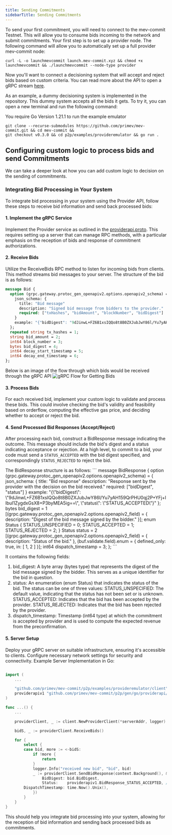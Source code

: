 ```yaml
---
title: Sending Commitments
sidebarTitle: Sending Commitments
---
```


To send your first commitment, you will need to connect to the mev-commit Testnet.
This will allow you to consume bids incoming to the network and submit commitments.
Your first step is to set up a provider node. The following command will allow you to automatically set up a full provider mev-commit node:

```
curl -L -o launchmevcommit launch.mev-commit.xyz && chmod +x launchmevcommit && ./launchmevcommit --node-type provider
```

Now you'll want to connect a decisioning system that will accept and reject bids based on custom criteria. You can read more about the API to open a gRPC stream [here](/api-reference/provider/sendprocessedbids).

As an example, a dummy decisioning system is implemented in the repository. This dummy system accepts all the bids it gets. To try it, you can open a new terminal and run the following command:

<Warning>You require Go Version 1.21.1 to run the example emulator</Warning>
``` 
git clone --recurse-submodules https://github.com/primev/mev-commit.git && cd mev-commit &&
git checkout v0.3.0 && cd p2p/examples/provideremulator && go run . 
```

## Configuring custom logic to process bids and send Commitments

We can take a deeper look at how you can add custom logic to decision on the sending of commitments.

### Integrating Bid Processing in Your System

To integrate bid processing in your system using the Provider API, follow these steps to receive bid information and send back processed bids:

#### 1. Implement the gRPC Service

Implement the Provider service as outlined in the [providerapi.proto](https://github.com/primev/mev-commit/blob/main/p2p/rpc/providerapi/v1/providerapi.proto#L20). This requires setting up a server that can manage RPC methods, with a particular emphasis on the reception of bids and response of commitment authorizations.

#### 2. Receive Bids

Utilize the ReceiveBids RPC method to listen for incoming bids from clients. This method streams bid messages to your server.
The structure of the bid is as follows:

```proto
message Bid {
  option (grpc.gateway.protoc_gen_openapiv2.options.openapiv2_schema) = {
    json_schema: {
      title: "Bid message"
      description: "Signed bid message from bidders to the provider."
      required: ["txHashes", "bidAmount", "blockNumber", "bidDigest"]
    }
    example: "{"bidDigest": "9dJinwL+FZ6B1xsIQQo8t8B0ZXJubJwY86l/Yu7yAH159QrPHU0qj2P+YFj+llbuI1ZygdxGsX8+P3byMEA5ig==", "status": "STATUS_ACCEPTED"}"
  };
  repeated string tx_hashes = 1;
  string bid_amount = 2;
  int64 block_number = 3;
  bytes bid_digest = 4;
  int64 decay_start_timestamp = 5;
  int64 decay_end_timestamp = 6;
};
```

Below is an image of the flow through which bids would be received through the gRPC API
![gRPC Flow for Getting Bids](/images/grpc-flow-getbids.png)

#### 3. Process Bids

For each received bid, implement your custom logic to validate and process these bids. This could involve checking the bid's validity and feasibility based on orderflow, computing the effective gas price, and deciding whether to accept or reject the bid.

#### 4. Send Processed Bid Responses (Accept/Reject)

After processing each bid, construct a BidResponse message indicating the outcome. This message should include the bid's digest and a status indicating acceptance or rejection.
At a high level, to commit to a bid, your code must send a `STATUS_ACCEPTED` with the bid digest specified, and correspondingly `STATUS_REJECTED` to reject the bid.

<Accordion title="Details on BidResponse">
The BidResponse structure is as follows:
```
message BidResponse {
  option (grpc.gateway.protoc_gen_openapiv2.options.openapiv2_schema) = {
    json_schema: {
      title: "Bid response"
      description: "Response sent by the provider with the decision on the bid received."
      required: ["bidDigest", "status"]
    }
    example: "{\"bidDigest\": \"9dJinwL+FZ6B1xsIQQo8t8B0ZXJubJwY86l/Yu7yAH159QrPHU0qj2P+YFj+llbuI1ZygdxGsX8+P3byMEA5ig==\", \"status\": \"STATUS_ACCEPTED\"}"
  };
  bytes bid_digest = 1 [(grpc.gateway.protoc_gen_openapiv2.options.openapiv2_field) = {
    description: "Digest of the bid message signed by the bidder."
  }];
  enum Status {
    STATUS_UNSPECIFIED = 0;
    STATUS_ACCEPTED = 1;
    STATUS_REJECTED = 2;
  }
  Status status = 2 [(grpc.gateway.protoc_gen_openapiv2.options.openapiv2_field) = {
    description: "Status of the bid."
  }, (buf.validate.field).enum = {
      defined_only: true,
      in: [
        1,
        2
      ]
  }];
  int64 dispatch_timestamp = 3;
};
```

It contains the following fields:

1. bid_digest: A byte array (bytes type) that represents the digest of the bid message signed by the bidder. This serves as a unique identifier for the bid in question.
2. status: An enumeration (enum Status) that indicates the status of the bid. The status can be one of three values:
   STATUS_UNSPECIFIED: The default value, indicating that the status has not been set or is unknown.
   STATUS_ACCEPTED: Indicates that the bid has been accepted by the provider.
   STATUS_REJECTED: Indicates that the bid has been rejected by the provider.
3. dispatch_timestamp: Timestamp (int64 type) at which the commitment is accepted by provider and is used to compute the expected revenue from the preconfirmation.
  </Accordion>

#### 5. Server Setup

Deploy your gRPC server on suitable infrastructure, ensuring it's accessible to clients. Configure necessary network settings for security and connectivity.
Example Server Implementation in Go:

```go

import (
	...

	"github.com/primev/mev-commit/p2p/examples/provideremulator/client"
	providerapiv1 "github.com/primev/mev-commit/p2p/gen/go/providerapi/v1"
)

func ...() {
	...

	providerClient, _ := client.NewProviderClient(*serverAddr, logger)

	bidS, _ := providerClient.ReceiveBids()

	for {
		select {
		case bid, more := <-bidS:
			if !more {
				return
			}
			logger.Info("received new bid", "bid", bid)
			_ := providerClient.SendBidResponse(context.Background(), &providerapiv1.BidResponse{
				BidDigest: bid.BidDigest,
				Status:    providerapiv1.BidResponse_STATUS_ACCEPTED, // decide here if you want to accept or reject
        DispatchTimestamp: time.Now().Unix(),
			})
		}
	}
}
```

This should help you integrate bid processing into your system, allowing for the reception of bid information and sending back processed bids as commitments.

